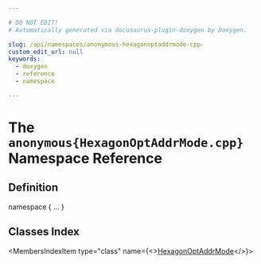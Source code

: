 ```yaml
---

# DO NOT EDIT!
# Automatically generated via docusaurus-plugin-doxygen by Doxygen.

slug: /api/namespaces/anonymous-hexagonoptaddrmode-cpp-
custom_edit_url: null
keywords:
  - doxygen
  - reference
  - namespace

---
```





# The `anonymous{HexagonOptAddrMode.cpp}` Namespace Reference

<DoxygenPage pluginConfig={pluginConfig}>



## Definition

<CodeBlock>namespace &#123; ... &#125;</CodeBlock>

## Classes Index

<MembersIndex>

<MembersIndexItem
  type="class"
  name={<><a href="/docs/api/classes/anonymous-namespace-hexagonoptaddrmode-cpp-/hexagonoptaddrmode">HexagonOptAddrMode</a></>}>
</MembersIndexItem>

</MembersIndex>


</DoxygenPage>
